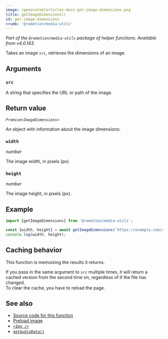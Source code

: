```yaml
---
image: /generated/articles-docs-get-image-dimensions.png
title: getImageDimensions()
id: get-image-dimensions
crumb: '@remotion/media-utils'
---
```


_Part of the `@remotion/media-utils` package of helper functions. Available from v4.0.143._

Takes an image `src`, retrieves the dimensions of an image.

## Arguments

### `src`

A string that specifies the URL or path of the image.

## Return value

_`Promise<ImageDimensions>`_

An object with information about the image dimensions:

### `width`

_number_

The image width, in pixels (px).

### `height`

_number_

The image height, in pixels (px).

## Example

```ts twoslash
import {getImageDimensions} from '@remotion/media-utils';

const {width, height} = await getImageDimensions('https://example.com/remote-image.png');
console.log(width, height);
```

## Caching behavior

This function is memoizing the results it returns.

If you pass in the same argument to `src` multiple times, it will return a cached version from the second time on, regardless of if the file has changed.  
To clear the cache, you have to reload the page.

## See also

- [Source code for this function](https://github.com/remotion-dev/remotion/blob/main/packages/media-utils/src/get-image-dimensions.ts)
- [Preload image](/docs/preload/preload-image)
- [`<Img />`](/docs/img)
- [`getAudioData()`](/docs/get-audio-data)
